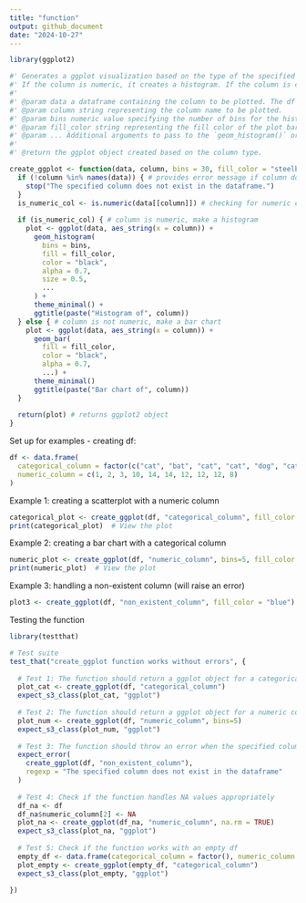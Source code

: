 ```yaml
---
title: "function"
output: github_document
date: "2024-10-27"
---
```

```r
library(ggplot2)

#' Generates a ggplot visualization based on the type of the specified column. 
#' If the column is numeric, it creates a histogram. If the column is categorical, it creates a bar chart.
#'
#' @param data a dataframe containing the column to be plotted. The df must include the specified `column`.
#' @param column string representing the column name to be plotted. 
#' @param bins numeric value specifying the number of bins for the histogram; only used if the column is numeric. Default = 30 but the user can specify whatever they like.
#' @param fill_color string representing the fill color of the plot bars/points. 
#' @param ... Additional arguments to pass to the `geom_histogram()` or `geom_bar()` functions
#' 
#' @return the ggplot object created based on the column type.

create_ggplot <- function(data, column, bins = 30, fill_color = "steelblue", ...) {
  if (!column %in% names(data)) { # provides error message if column doesn't exist in df
    stop("The specified column does not exist in the dataframe.") 
  }
  is_numeric_col <- is.numeric(data[[column]]) # checking for numeric column
  
  if (is_numeric_col) { # column is numeric, make a histogram
    plot <- ggplot(data, aes_string(x = column)) +
      geom_histogram(
        bins = bins,
        fill = fill_color,
        color = "black",  
        alpha = 0.7,
        size = 0.5, 
        ...
      ) +
      theme_minimal() +
      ggtitle(paste("Histogram of", column))
  } else { # column is not numeric, make a bar chart
    plot <- ggplot(data, aes_string(x = column)) +
      geom_bar(
        fill = fill_color,
        color = "black", 
        alpha = 0.7,
        ...) +
      theme_minimal()
      ggtitle(paste("Bar chart of", column))
  }
  
  return(plot) # returns ggplot2 object
}
```

Set up for examples - creating df:
```r
df <- data.frame(
  categorical_column = factor(c("cat", "bat", "cat", "cat", "dog", "cat", "bat", "dog", "cat", "bat")),
  numeric_column = c(1, 2, 3, 10, 14, 14, 12, 12, 12, 8)
)
```

Example 1: creating a scatterplot with a numeric column
```r
categorical_plot <- create_ggplot(df, "categorical_column", fill_color = "darkolivegreen")
print(categorical_plot)  # View the plot
```

Example 2: creating a bar chart with a categorical column
```r
numeric_plot <- create_ggplot(df, "numeric_column", bins=5, fill_color = "darkorchid")
print(numeric_plot)  # View the plot
```

Example 3: handling a non-existent column (will raise an error)
```r
plot3 <- create_ggplot(df, "non_existent_column", fill_color = "blue")
```

Testing the function
```r
library(testthat)

# Test suite
test_that("create_ggplot function works without errors", {
  
  # Test 1: The function should return a ggplot object for a categorical column
  plot_cat <- create_ggplot(df, "categorical_column")
  expect_s3_class(plot_cat, "ggplot")
  
  # Test 2: The function should return a ggplot object for a numeric column
  plot_num <- create_ggplot(df, "numeric_column", bins=5)
  expect_s3_class(plot_num, "ggplot")
  
  # Test 3: The function should throw an error when the specified column does not exist
  expect_error(
    create_ggplot(df, "non_existent_column"),
    regexp = "The specified column does not exist in the dataframe"
  )
  
  # Test 4: Check if the function handles NA values appropriately
  df_na <- df
  df_na$numeric_column[2] <- NA  
  plot_na <- create_ggplot(df_na, "numeric_column", na.rm = TRUE)
  expect_s3_class(plot_na, "ggplot")
  
  # Test 5: Check if the function works with an empty df
  empty_df <- data.frame(categorical_column = factor(), numeric_column = numeric(0))
  plot_empty <- create_ggplot(empty_df, "categorical_column")
  expect_s3_class(plot_empty, "ggplot")
  
})
```

